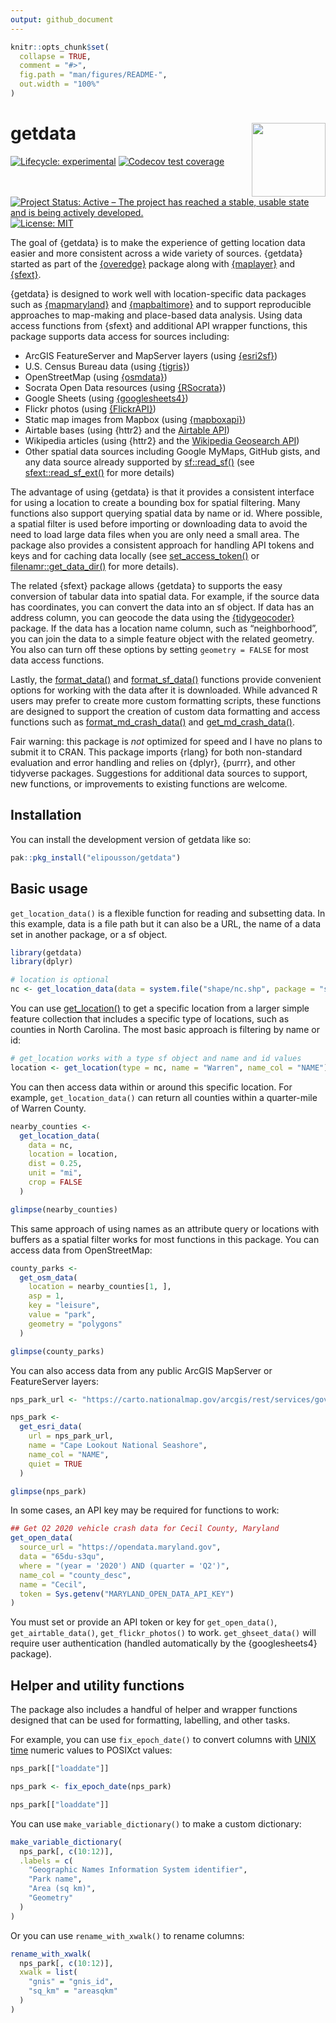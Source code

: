 ```yaml
---
output: github_document
---
```


<!-- README.md is generated from README.Rmd. Please edit that file -->

```r
knitr::opts_chunk$set(
  collapse = TRUE,
  comment = "#>",
  fig.path = "man/figures/README-",
  out.width = "100%"
)
```

# getdata <a href="https://elipousson.github.io/getdata/"><img src="man/figures/logo.png" align="right" height="118" /></a>

<!-- badges: start -->
[![Lifecycle: experimental](https://img.shields.io/badge/lifecycle-experimental-orange.svg)](https://lifecycle.r-lib.org/articles/stages.html#experimental)
[![Codecov test coverage](https://codecov.io/gh/elipousson/getdata/branch/main/graph/badge.svg)](https://app.codecov.io/gh/elipousson/getdata?branch=main)
[![Project Status: Active – The project has reached a stable, usable state and is being actively developed.](https://www.repostatus.org/badges/latest/active.svg)](https://www.repostatus.org/#active)
[![License: MIT](https://img.shields.io/badge/License-MIT-yellow.svg)](https://opensource.org/licenses/MIT)
<!-- badges: end -->

The goal of {getdata} is to make the experience of getting location data easier and more consistent across a wide variety of sources. {getdata} started as part of the [{overedge}](https://elipousson.github.io/overedge/) package along with [{maplayer}](https://elipousson.github.io/maplayer/) and [{sfext}](https://elipousson.github.io/sfext/).

{getdata} is designed to work well with location-specific data packages such as [{mapmaryland}](https://elipousson.github.io/mapmaryland/) and [{mapbaltimore}](https://elipousson.github.io/mapbaltimore/) and to support reproducible approaches to map-making and place-based data analysis. Using data access functions from {sfext} and additional API wrapper functions, this package supports data access for sources including:

-   ArcGIS FeatureServer and MapServer layers (using [{esri2sf}](https://github.com/yonghah/esri2sf))
-   U.S. Census Bureau data (using [{tigris}](https://github.com/walkerke/tigris))
-   OpenStreetMap (using [{osmdata}](https://docs.ropensci.org/osmdata/))
-   Socrata Open Data resources (using [{RSocrata](https://github.com/Chicago/RSocrata)})
-   Google Sheets (using [{googlesheets4}](https://googlesheets4.tidyverse.org/))
-   Flickr photos (using [{FlickrAPI}](https://koki25ando.github.io/FlickrAPI/))
-   Static map images from Mapbox (using [{mapboxapi}](https://walker-data.com/mapboxapi/))
-   Airtable bases (using {httr2} and the [Airtable API](https://airtable.com/api))
-   Wikipedia articles (using {httr2} and the [Wikipedia Geosearch API](https://www.mediawiki.org/wiki/Extension:GeoData))
-   Other spatial data sources including Google MyMaps, GitHub gists, and any data source already supported by [sf::read_sf()](https://r-spatial.github.io/sf/reference/st_read.html) (see [sfext::read_sf_ext()](https://elipousson.github.io/sfext/reference/read_sf_ext.html) for more details)

The advantage of using {getdata} is that it provides a consistent interface for using a location to create a bounding box for spatial filtering. Many functions also support querying spatial data by name or id. Where possible, a spatial filter is used before importing or downloading data to avoid the need to load large data files when you are only need a small area. The package also provides a consistent approach for handling API tokens and keys and for caching data locally (see [set_access_token()](https://elipousson.github.io/getdata/reference/set_access_token.html) or [filenamr::get_data_dir()](https://elipousson.github.io/sfext/reference/get_data_dir.html) for more details).

The related {sfext} package allows {getdata} to supports the easy conversion of tabular data into spatial data. For example, if the source data has coordinates, you can convert the data into an sf object. If data has an address column, you can geocode the data using the [{tidygeocoder}](https://jessecambon.github.io/tidygeocoder/) package. If the data has a location name column, such as "neighborhood", you can join the data to a simple feature object with the related geometry. You also can turn off these options by setting `geometry = FALSE` for most data access functions.

Lastly, the [format_data()](https://elipousson.github.io/getdata/reference/format_data.html) and [format_sf_data()](https://elipousson.github.io/getdata/reference/format_sf_data.html) functions provide convenient options for working with the data after it is downloaded. While advanced R users may prefer to create more custom formatting scripts, these functions are designed to support the creation of custom data formatting and access functions such as [format_md_crash_data()](https://elipousson.github.io/mapmaryland/reference/format_md_sf.html) and [get_md_crash_data()](https://elipousson.github.io/mapmaryland/reference/get_md_open_data.html).

Fair warning: this package is *not* optimized for speed and I have no plans to submit it to CRAN. This package imports {rlang} for both non-standard evaluation and error handling and relies on {dplyr}, {purrr}, and other tidyverse packages. Suggestions for additional data sources to support, new functions, or improvements to existing functions are welcome.

## Installation

You can install the development version of getdata like so:

``` r
pak::pkg_install("elipousson/getdata")
```

## Basic usage

`get_location_data()` is a flexible function for reading and subsetting data. In this example, data is a file path but it can also be a URL, the name of a data set in another package, or a sf object.

```r
library(getdata)
library(dplyr)

# location is optional
nc <- get_location_data(data = system.file("shape/nc.shp", package = "sf"))
```

You can use [get_location()](https://elipousson.github.io/getdata/reference/) to get a specific location from a larger simple feature collection that includes a specific type of locations, such as counties in North Carolina. The most basic approach is filtering by name or id:

```r
# get_location works with a type sf object and name and id values
location <- get_location(type = nc, name = "Warren", name_col = "NAME")
```

You can then access data within or around this specific location. For example, `get_location_data()` can return all counties within a quarter-mile of Warren County.

```r
nearby_counties <-
  get_location_data(
    data = nc,
    location = location,
    dist = 0.25,
    unit = "mi",
    crop = FALSE
  )

glimpse(nearby_counties)
```

This same approach of using names as an attribute query or locations with buffers as a spatial filter works for most functions in this package. You can access data from OpenStreetMap:

```r
county_parks <-
  get_osm_data(
    location = nearby_counties[1, ],
    asp = 1,
    key = "leisure",
    value = "park",
    geometry = "polygons"
  )

glimpse(county_parks)
```

You can also access data from any public ArcGIS MapServer or FeatureServer layers:

```r
nps_park_url <- "https://carto.nationalmap.gov/arcgis/rest/services/govunits/MapServer/29"

nps_park <-
  get_esri_data(
    url = nps_park_url,
    name = "Cape Lookout National Seashore",
    name_col = "NAME",
    quiet = TRUE
  )

glimpse(nps_park)
```

In some cases, an API key may be required for functions to work:

```r
## Get Q2 2020 vehicle crash data for Cecil County, Maryland
get_open_data(
  source_url = "https://opendata.maryland.gov",
  data = "65du-s3qu",
  where = "(year = '2020') AND (quarter = 'Q2')",
  name_col = "county_desc",
  name = "Cecil",
  token = Sys.getenv("MARYLAND_OPEN_DATA_API_KEY")
)
```

You must set or provide an API token or key for `get_open_data()`, `get_airtable_data()`, `get_flickr_photos()` to work. `get_ghseet_data()` will require user authentication (handled automatically by the {googlesheets4} package).

## Helper and utility functions

The package also includes a handful of helper and wrapper functions designed that can be used for formatting, labelling, and other tasks.

For example, you can use `fix_epoch_date()` to convert columns with [UNIX time](https://en.wikipedia.org/wiki/Unix_time) numeric values to POSIXct values:

```r
nps_park[["loaddate"]]

nps_park <- fix_epoch_date(nps_park)

nps_park[["loaddate"]]
```

You can use `make_variable_dictionary()` to make a custom dictionary:

```r
make_variable_dictionary(
  nps_park[, c(10:12)],
  .labels = c(
    "Geographic Names Information System identifier",
    "Park name",
    "Area (sq km)",
    "Geometry"
  )
)
```

Or you can use `rename_with_xwalk()` to rename columns:

```r
rename_with_xwalk(
  nps_park[, c(10:12)],
  xwalk = list(
    "gnis" = "gnis_id",
    "sq_km" = "areasqkm"
  )
)
```

